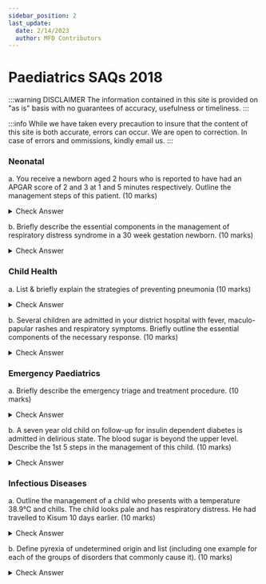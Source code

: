 ```yaml
---
sidebar_position: 2
last_update:
  date: 2/14/2023
  author: MFD Contributors
---
```


# Paediatrics SAQs 2018

:::warning DISCLAIMER
The information contained in this site is provided on "as is" basis with no guarantees of accuracy, usefulness or timeliness.
:::

:::info
While we have taken every precaution to insure that the content of this site is both accurate, errors can occur. We are open to correction. In case of errors and ommissions, kindly email us.
:::

### Neonatal

a. You receive a newborn aged 2 hours who is reported to have had an APGAR score of 2 and 3 at 1 and 5 minutes respectively. Outline the management steps of this patient. (10 marks)

<details>
  <summary>Check Answer</summary>
  APGAR less than 7 requires immediate action.
  <ul>
    <li>Prepare: equipment, room temp, prewarm radiant warmer</li>
    <li>Safety of self & patient</li>
    <li>Stimulate: dry & stimulate the baby with warm towel</li>
    <li>
      Is the baby term? Observe for crying, breathing(not laboured),
      good muscle tone?
    </li>
    <li>
      No to any one, immediate cord cutting, explain to the mother &
      transfer to radiant warmer
    </li>
    <li>
      Check if airway is clear. If secretions are visible, suction to
      clear.
    </li>
    <li>Position: put head to sniffing position</li>
    <li>
      Breathing: Look for chest rise, listen for breath sounds, feel
      for warm air for 5-10 seconds.
    </li>
    <li>
      Is baby breathing? If poor, gasping or no breathing: SHOUT FOR
      HELP! Start ventilation with ROOM AIR ensuring the chest rises
      at 40-60 breaths/min. After 1 min, check heart rate for 5-10
      secs at the umblicus{' '}
    </li>
    <li>
      Is heart rate greater than 60 bpm? If yes, continue ventilation
      for 1 min at 40-60 breaths/min
    </li>
    <li>
      If heart rate is less than 60 bpm, Connect 100% oxygen. Give 1
      EFFECTIVE breath for every 3 chest compressions for 1 min
    </li>
    <li>
      Reassess after ABC after 1 min. (Breathing & Circulation at the
      same time for 5-10secs).{' '}
    </li>
    <li>
      Repeat the cycle till regular breathing (RR greater than 30 bpm)
      + HR greater than 100 bpm where you initiate post-resuscitation
      care:
    </li>
    <ul>
      <li>Give oxygen via NRM & titrate against SpO2 (90-95)%</li>
      <li>IVF/EBM</li>
      <li>Blood sugars 2 after birth</li>
      <li>Keep warm & maintain at 36.5-37.5oC</li>
      <li>Essential newborn care: Vitamin K, TEO, cord care</li>
      <li>Treat infection if indicated</li>
      <li>Family centred care</li>
      <li>Ensure HIV risk is known</li>
    </ul>
  </ul>
</details>

b. Briefly describe the essential components in the management of respiratory distress syndrome in a 30 week gestation newborn. (10 marks)

<details>
  <summary>Check Answer</summary>
  <ul>
    <li>Supportive</li>
    <ul>
      <li>
        Keep warm & maintain neutral thermal environment. Reduces
        oxygen consumption
      </li>
      <li>Airway patency should be ensured for adequate flow</li>
      <li>Breathing: Provide CPAP or use Surfactant</li>
      <li>
        Circulation: Early initiation of feeds & maintence fluids
      </li>
      <li>
        Close monitoring of vitals & blood sugar. Hypotension is
        common in early RDS
      </li>
      <li>Drugs: Antibiotics, Caffeine </li>
    </ul>
    <li>Definitive management</li>
    <ul>
      <li>
        Prophylactic CPAP: 28-30 weeks or 1-1.3kgs. Initiated as soon
        as possible. For the newly born with good cardiac activity and
        breathing spontaneously, not in respiratory distress. Intended
        to avoid ventilation.
      </li>
      <li>
        Rescue CPAP: Above 30 weeks or greater than 1.3kgs. Initiated
        after trial of oxygen therapy. Neonate with increased work of
        breathing and SpO2 less than 90% on nasal prongs at 1L/min
      </li>
    </ul>
  </ul>
  Antenatal Corticosteroids promote fetal lung maturity and should be
  administered 1-7 days before birth or at 24-24 weeks gestation. Use
  of bethamethasone 12mg IM every 24 hrs twice or dexamethasone 6mg IM
  12 hours apart 4 doses. None is superior over the other.
</details>

### Child Health

a. List & briefly explain the strategies of preventing pneumonia (10 marks)

<details>
  <summary>Check Answer</summary>

</details>

b. Several children are admitted in your district hospital with fever, maculo-papular rashes and respiratory symptoms. Briefly outline the essential components of the necessary response. (10 marks)

<details>
  <summary>Check Answer</summary>

</details>

### Emergency Paediatrics

a. Briefly describe the emergency triage and treatment procedure. (10 marks)

<details>
  <summary>Check Answer</summary>

</details>

b. A seven year old child on follow-up for insulin dependent diabetes is admitted in delirious state. The blood sugar is beyond the upper level. Describe the 1st 5 steps in the management of this child. (10 marks)

<details>
  <summary>Check Answer</summary>

</details>

### Infectious Diseases

a. Outline the management of a child who presents with a temperature 38.9°C and chills. The child looks pale and has respiratory distress. He had travelled to Kisum 10 days earlier. (10 marks)

<details>
  <summary>Check Answer</summary>

</details>

b. Define pyrexia of undetermined origin and list (including one example for each of the groups of disorders that commonly cause it). (10 marks)

<details>
  <summary>Check Answer</summary>

</details>
